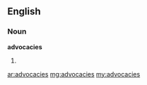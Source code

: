 ==English==
===Noun===
'''advocacies'''
#{{plural of|advocacy}}

[[ar:advocacies]]
[[mg:advocacies]]
[[my:advocacies]]